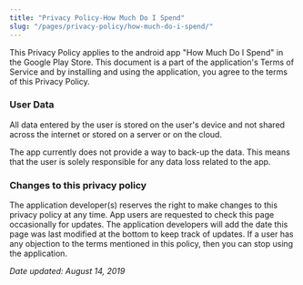 ```yaml
---
title: "Privacy Policy-How Much Do I Spend"
slug: "/pages/privacy-policy/how-much-do-i-spend/"
---
```


This Privacy Policy applies to the android app "How Much Do I Spend" in the Google Play Store. This document is a part of the application's Terms of Service and by installing and using the application, you agree to the terms of this Privacy Policy.

### User Data
All data entered by the user is stored on the user's device and not shared across the internet or stored on a server or on the cloud.

The app currently does not provide a way to back-up the data. This means that the user is solely responsible for any data loss related to the app.

### Changes to this privacy policy

The application developer(s) reserves the right to make changes to this privacy policy at any time. App users are requested to check this page occasionally for updates. The application developers will add the date this page was last modified at the bottom to keep track of updates. If a user has any objection to the terms mentioned in this policy, then you can stop using the application.

*Date updated: August 14, 2019*
